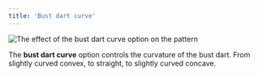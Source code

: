 ```yaml
---
title: 'Bust dart curve'
---
```


![The effect of the bust dart curve option on the pattern](sample.png)

The **bust dart curve** option controls the curvature of the bust dart.
From slightly curved convex, to straight, to slightly curved concave.
